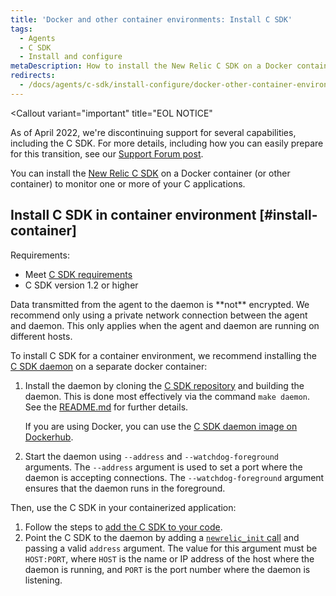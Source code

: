 ```yaml
---
title: 'Docker and other container environments: Install C SDK'
tags:
  - Agents
  - C SDK
  - Install and configure
metaDescription: How to install the New Relic C SDK on a Docker container (or other container) to monitor one or more of your C applications.
redirects:
  - /docs/agents/c-sdk/install-configure/docker-other-container-environments-install-c-sdk
---
```


<Callout
  variant="important"
  title="EOL NOTICE"
  >
  As of April 2022, we're discontinuing support for several capabilities, including the C SDK. For more details, including how you can easily prepare for this transition, see our [Support Forum post](https://discuss.newrelic.com/t/q1-bulk-eol-announcement-fy23/181744).
</Callout>

You can install the [New Relic C SDK](/docs/agents/c-sdk/get-started/introduction-c-sdk) on a Docker container (or other container) to monitor one or more of your C applications.

## Install C SDK in container environment [#install-container]

Requirements:

* Meet [C SDK requirements](/docs/agents/c-sdk/get-started/c-sdk-compatibility-requirements)
* C SDK version 1.2 or higher

<Callout variant="caution">
  Data transmitted from the agent to the daemon is **not** encrypted. We recommend only using a private network connection between the agent and daemon. This only applies when the agent and daemon are running on different hosts.
</Callout>

To install C SDK for a container environment, we recommend installing the [C SDK daemon](/docs/agents/c-sdk/get-started/introduction-c-sdk#architecture) on a separate docker container:

1. Install the daemon by cloning the [C SDK repository](https://github.com/newrelic/c-sdk) and building the daemon. This is done most effectively via the command `make daemon`. See the [README.md](https://github.com/newrelic/c-sdk/blob/master/README.md#building-the-c-sdk) for further details.

   If you are using Docker, you can use the [C SDK daemon image on Dockerhub](https://hub.docker.com/r/newrelic/c-daemon).
2. Start the daemon using `--address` and `--watchdog-foreground` arguments. The `--address` argument is used to set a port where the daemon is accepting connections. The `--watchdog-foreground` argument ensures that the daemon runs in the foreground.

Then, use the C SDK in your containerized application:

1. Follow the steps to [add the C SDK to your code](/docs/agents/c-sdk/install-configure/install-c-sdk-compile-link-your-code).
2. Point the C SDK to the daemon by adding a [`newrelic_init` call](https://newrelic.github.io/c-sdk/libnewrelic_8h.html#a03f07e64a51b5f0cd51caa4f28c8b6c1) and passing a valid `address` argument. The value for this argument must be `HOST:PORT`, where `HOST` is the name or IP address of the host where the daemon is running, and `PORT` is the port number where the daemon is listening.
